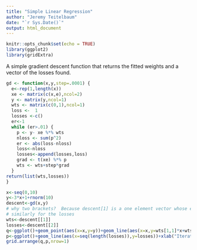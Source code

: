 ```yaml
---
title: "Simple Linear Regression"
author: "Jeremy Teitelbaum"
date: "`r Sys.Date()`"
output: html_document
---
```


```r
knitr::opts_chunk$set(echo = TRUE)
library(ggplot2)
library(gridExtra)
```


A simple gradient descent function that returns the fitted weights
and a vector of the losses found.

```r
gd <- function(x,y,step=.0001) {
  e<-rep(1,length(x))
  xe <- matrix(c(x,e),ncol=2)
  y <- matrix(y,ncol=1)
  wts <- matrix(c(0,1),ncol=1)
  loss <-  1
  losses <-c()
  er<-1
  while (er>.01) {
    p <- y- xe %*% wts
    nloss <- sum(p^2)
    er <- abs(loss-nloss)
    loss<-nloss
    losses<-append(losses,loss)
    grad <- t(xe) %*% p
    wts <- wts+step*grad
  }
return(list(wts,losses))
}
```

```r
x<-seq(0,10)
y<-3*x+1+rnorm(10)
descent<-gd(x,y)
# why two brackets?  Because descent[1] is a one element vector whose entry is the weights; descent[[1]] are the actual weights.
# similarly for the losses
wts<-descent[[1]]
losses<-descent[[2]]
q<-ggplot()+geom_point(aes(x=x,y=y))+geom_line(aes(x=x,y=wts[1,1]*x+wts[2,1]))+ggtitle("Data with fitted line")
p<-ggplot()+geom_line(aes(x=seq(length(losses)),y=losses))+xlab("Iterations")+ylab("Loss")+ggtitle("Gradient Descent Loss")
grid.arrange(q,p,nrow=1)
```